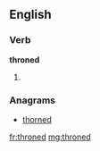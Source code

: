 ==English==

===Verb===
'''throned'''

# {{past of|[[throne]]}}

===Anagrams===
* [[thorned#English|thorned]]

[[fr:throned]]
[[mg:throned]]